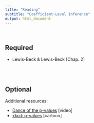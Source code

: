 ```yaml
---
title: "Reading"
subtitle: "Coefficient-Level Inference"
output: html_document
---
```


<br />

## Required

- Lewis-Beck &amp; Lewis-Beck [Chap. 2]

<br />
<br />

## Optional

Additional resources:

- [Dance of the p-values](https://www.youtube.com/watch?v=ez4DgdurRPg) [video]
- [xkcd: p-values](https://xkcd.com/1478/) [cartoon]
